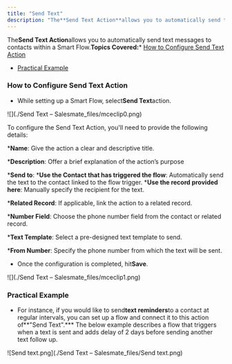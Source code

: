 ```yaml
---
title: "Send Text"
description: "The**Send Text Action**allows you to automatically send text messages to contacts within a Smart Flow.**Topics Covered:*** [How to Configure Send Te..."
---
```


The**Send Text Action**allows you to automatically send text messages to contacts within a Smart Flow.**Topics Covered:***   [How to Configure Send Text Action](https://support.salesmate.io/hc/en-us/articles/38138168474905-Send-Text#h_01J8PQ813E12S14S3V87Q917SC)

*   [Practical Example](https://support.salesmate.io/hc/en-us/articles/38138168474905-Send-Text#h_01J8PWVGSNCF991KHT1PCT9CYM)


### How to Configure Send Text Action


*   While setting up a Smart Flow, select**Send Text**action.

![](./Send Text – Salesmate_files/mceclip0.png)

To configure the Send Text Action, you'll need to provide the following details:


***Name**: Give the action a clear and descriptive title.

***Description**: Offer a brief explanation of the action’s purpose

***Send to**:
    ***Use the Contact that has triggered the flow**: Automatically send the text to the contact linked to the flow trigger.
    ***Use the record provided here**: Manually specify the recipient for the text.

***Related Record**: If applicable, link the action to a related record.

***Number Field**: Choose the phone number field from the contact or related record.

***Text Template**: Select a pre-designed text template to send.

***From Number**: Specify the phone number from which the text will be sent.

*   Once the configuration is completed, hit**Save**.

![](./Send Text – Salesmate_files/mceclip1.png)


### Practical Example


*   For instance, if you would like to send**text reminders**to a contact at regular intervals, you can set up a flow and connect it to this action of**"Send Text".***   The below example describes a flow that triggers when a text is sent and adds delay of 2 days before sending another text follow up.

![Send text.png](./Send Text – Salesmate_files/Send text.png)

